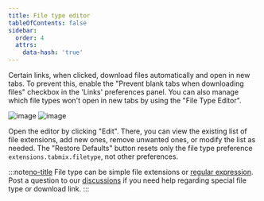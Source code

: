 ```yaml
---
title: File type editor
tableOfContents: false
sidebar:
  order: 4
  attrs:
    data-hash: 'true'
---
```



Certain links, when clicked, download files automatically and open in new tabs. To prevent this, enable the "Prevent blank tabs when downloading files" checkbox in the 'Links' preferences panel. You can also manage which file types won't open in new tabs by using the "File Type Editor".

<div class="relative !my-8 mx-10 aspect-square w-[65%] max-w-[665px] xl:w-[55%]">
  <Image class="img-shadow" src={fileTypeEditorBackImage} alt="image" />
  <Image
    class="img-shadow absolute right-[10%] top-[12%] w-[55%] max-w-[376px]"
    src={fileTypeEditorImage}
    alt="image"
  />
</div>

Open the editor by clicking "Edit". There, you can view the existing list of file extensions, add new ones, remove unwanted ones, or modify the list as needed. The "Restore Defaults" button resets only the file type preference `extensions.tabmix.filetype`, not other preferences.

:::note[no-title]
File type can be simple file extensions or
[regular expression](http://en.wikipedia.org/wiki/Regular_expression). <br /> Post a question to our
[discussions](https://github.com/onemen/TabMixPlus/discussions) if you need help regarding special
file type or download link.
:::

[no-title]: #
